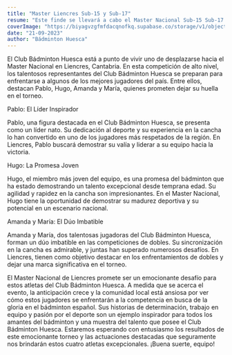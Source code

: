 ```yaml
---
title: "Master Liencres Sub-15 y Sub-17"
resume: "Este finde se llevará a cabo el Master Nacional Sub-15 Sub-17 en Liencres..."
coverImage: "https://biyagvzgfmfdacqnofkq.supabase.co/storage/v1/object/sign/images/blog/20230926.webp?token=eyJhbGciOiJIUzI1NiIsInR5cCI6IkpXVCJ9.eyJ1cmwiOiJpbWFnZXMvYmxvZy8yMDIzMDkyNi53ZWJwIiwiaWF0IjoxNzAxNzk1Nzg3LCJleHAiOjQ4MjM4NTk3ODd9.gCm8T7heig17LwXCfI2LPTcwUMDHAiSC--dsG0ddkBI&t=2023-12-05T17%3A03%3A07.932Z"
date: "21-09-2023"
author: "Bádminton Huesca"
---
```


El Club Bádminton Huesca está a punto de vivir uno de desplazarse hacia el Master Nacional en Liencres, Cantabria. En esta competición de alto nivel, los talentosos representantes del Club Bádminton Huesca se preparan para enfrentarse a algunos de los mejores jugadores del país. Entre ellos, destacan Pablo, Hugo, Amanda y María, quienes prometen dejar su huella en el torneo.

Pablo: El Líder Inspirador

Pablo, una figura destacada en el Club Bádminton Huesca, se presenta como un líder nato. Su dedicación al deporte y su experiencia en la cancha lo han convertido en uno de los jugadores más respetados de la región. En Liencres, Pablo buscará demostrar su valía y liderar a su equipo hacia la victoria.

Hugo: La Promesa Joven

Hugo, el miembro más joven del equipo, es una promesa del bádminton que ha estado demostrando un talento excepcional desde temprana edad. Su agilidad y rapidez en la cancha son impresionantes. En el Master Nacional, Hugo tiene la oportunidad de demostrar su madurez deportiva y su potencial en un escenario nacional.

Amanda y María: El Dúo Imbatible

Amanda y María, dos talentosas jugadoras del Club Bádminton Huesca, forman un dúo imbatible en las competiciones de dobles. Su sincronización en la cancha es admirable, y juntas han superado numerosos desafíos. En Liencres, tienen como objetivo destacar en los enfrentamientos de dobles y dejar una marca significativa en el torneo.

El Master Nacional de Liencres promete ser un emocionante desafío para estos atletas del Club Bádminton Huesca. A medida que se acerca el evento, la anticipación crece y la comunidad local está ansiosa por ver cómo estos jugadores se enfrentarán a la competencia en busca de la gloria en el bádminton español. Sus historias de determinación, trabajo en equipo y pasión por el deporte son un ejemplo inspirador para todos los amantes del bádminton y una muestra del talento que posee el Club Bádminton Huesca. Estaremos esperando con entusiasmo los resultados de este emocionante torneo y las actuaciones destacadas que seguramente nos brindarán estos cuatro atletas excepcionales. ¡Buena suerte, equipo!
